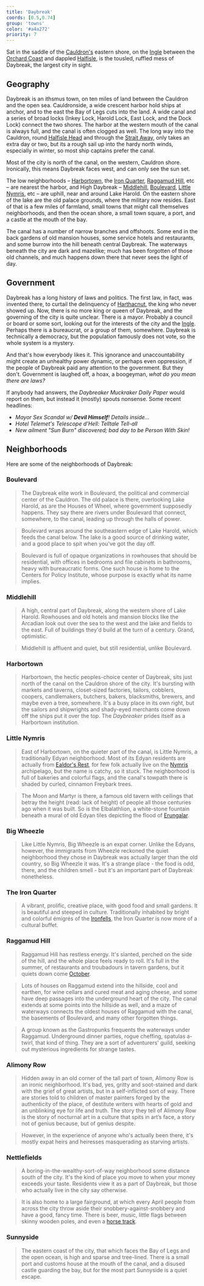 ```yaml
---
title: 'Daybreak'
coords: [0.5,0.74]
group: 'towns'
color: '#a4a272'
priority: 7
---
```


Sat in the saddle of the [Cauldron's](cauldron) eastern shore, on the [Ingle]() between the [Orchard Coast]() and dappled [Halfisle](), is the tousled, ruffled mess of Daybreak, the largest city in sight.

## Geography

Daybreak is an ithsmus town, on ten miles of land between the Cauldron and the open sea. Cauldronside, a wide crescent harbor hold ships at anchor, and to the east the Bay of Legs cuts into the land. A wide canal and a series of broad locks (Inkey Lock, Harold Lock, East Lock, and the Dock Lock) connect the two shores. The harbor at the western mouth of the canal is always full, and the canal is often clogged as well. The long way into the Cauldron, round [Halfisle Head](halfisle#) and through the [Strait Away](cauldron#the-strait-away), only takes an extra day or two, but its a rough sail up into the hardy north winds, especially in winter, so most ship captains prefer the canal.

Most of the city is north of the canal, on the western, Cauldron shore. Ironically, this means Daybreak faces west, and can only see the sun set. 

The low neighborhoods &ndash; [Harbortown](#), the [Iron Quarter](daybreak#the-iron-quarter), [Raggamud Hill](#), etc &ndash; are nearest the harbor, and High Daybreak &ndash; [Middlehill](#), [Boulevard](#), [Little Nymris](#), etc &ndash; are uphill, near and around Lake Harold. On the eastern shore of the lake are the old palace grounds, where the military now resides. East of that is a few miles of farmland, small towns that might call themselves neighborhoods, and then the ocean shore, a small town square, a port, and a castle at the mouth of the bay.

The canal has a number of narrow branches and offshoots. Some end in the back gardens of old mansion houses, some service hotels and restaurants, and some burrow into the hill beneath central Daybreak. The waterways beneath the city are dark and mazelike; much has been forgotten of those old channels, and much happens down there that never sees the light of day.

## Government

Daybreak has a long history of laws and politics. The first law, in fact, was invented there, to curtail the delinquency of [Harthacnut](), the king who never showed up. Now, there is no more king or queen of Daybreak, and the governing of the city is quite unclear. There is a mayor. Probably a council or board or some sort, looking out for the interests of the city and the [Ingle](). Perhaps there is a bureaucrat, or a group of them, somewhere. Daybreak is technically a democracy, but the population famously does not vote, so the whole system is a mystery.

And that's how everybody likes it. This ignorance and unaccountability might create an unhealthy power dynamic, or perhaps even oppression, if the people of Daybreak paid any attention to the government. But they don't. Government is laughed off, a hoax, a boogeyman, _what do you mean there are laws?_

If anybody had answers, the _Daybreaker Muckraker Daily Paper_ would report on them, but instead it (mostly) spouts nonsense. Some recent headlines:
- _Mayor Sex Scandal w/ **Devil Himself**! Details inside..._
- _Hotel Telemet's Telescope d'Hell: Telltale Tell-all_
- _New ailment "Sun Burn" discovered; bad day to be Person With Skin!_

## Neighborhoods

Here are some of the neighborhoods of Daybreak:

### Boulevard

> The Daybreak elite work in Boulevard, the political and commercial center of the Cauldron. The old palace is there, overlooking Lake Harold, as are the Houses of Wheel, where government supposedly happens. They say there are rivers under Boulevard that connect, somewhere, to the canal, leading up through the halls of power.

> Boulevard wraps around the southeastern edge of Lake Harold, which feeds the canal below. The lake is a good source of drinking water, and a good place to spit when you've got the day off.

> Boulevard is full of opaque organizations in rowhouses that should be residential, with offices in bedrooms and file cabinets in bathrooms, heavy with bureaucratic forms. One such house is home to the Centers for Policy Institute, whose purpose is exactly what its name implies.

### Middlehill

> A high, central part of Daybreak, along the western shore of Lake Harold. Rowhouses and old hotels and mansion blocks like the Arcadian look out over the sea to the west and the lake and fields to the east. Full of buildings they'd build at the turn of a century. Grand, optimistic.

> Middlehill is affluent and quiet, but still residential, unlike Boulevard.

### Harbortown

> Harbortown, the hectic peoples-choice center of Daybreak, sits just north of the canal on the Cauldron shore of the city. It's bursting with markets and taverns, closet-sized factories, tailors, cobblers, coopers, candlemakers, butchers, bakers, blacksmiths, brewers, and maybe even a tree, somewhere. It's a busy place in its own right, but the sailors and shipwrights and shady-eyed merchants come down off the ships put it over the top. The _Daybreaker_ prides itself as a Harbortown institution.

### Little Nymris

> East of Harbortown, on the quieter part of the canal, is Little Nymris, a traditionally Edyan neighborhood. Most of its Edyan residents are actually from [Ealdor's Rest](ealdorsrest), for few folk actually live on the [Nymris]() archipelago, but the name is catchy, so it stuck. The neighborhood is full of bakeries and colorful flags, and the canal's towpath there is shaded by curled, cinnamon Freybark trees.

> The Moon and Martyr is there, a famous old tavern with ceilings that betray the height (read: lack of height) of people all those centuries ago when it was built. So is the Elbalathlion, a white-stone fountain beneath a mural of old Edyan tiles depicting the flood of [Erungalar]().

### Big Wheezle

> Like Little Nymris, Big Wheezle is an expat corner. Unlike the Edyans, however, the immigrants from Wheezle reckoned the quiet neighborhood they chose in Daybreak was actually larger than the old country, so Big Wheezle it was. It's a strange place - the food is odd, there, and the children smell - but it's an important part of Daybreak nonetheless.

### The Iron Quarter

> A vibrant, prolific, creative place, with good food and small gardens. It is beautiful and steeped in culture. Traditionally inhabited by bright and colorful émigrés of the [Ironfells](), the Iron Quarter is now more of a cultural buffet.

### Raggamud Hill

> Raggamud Hill has restless energy. It's slanted, perched on the side of the hill, and the whole place feels ready to roll. It's full in the summer, of restaurants and troubadours in tavern gardens, but it quiets down come [October](tide#octobering).

> Lots of houses on Raggamud extend into the hillside, cool and earthen, for wine cellars and cured meat and aging cheese, and some have deep passages into the underground heart of the city. The canal extends at some points into the hillside as well, and a maze of waterways connects the oldest houses of Raggamud with the canal, the basements of Boulevard, and many other forgotten things.

> A group known as the Gastropunks frequents the waterways under Raggamud. Underground dinner parties, rogue cheffing, spatulas a-twirl, that kind of thing. They are a sort of adventurers' guild, seeking out mysterious ingredients for strange tastes.

### Alimony Row

> Hidden away in an old corner of the tall part of town, Alimony Row is an ironic neighborhood. It's bad, yes, gritty and soot-stained and dark with the grief of great artists, but in a self-inflicted sort of way. There are stories told to children of master painters forged by the authenticity of the place, of destitute writers with hearts of gold and an unblinking eye for life and truth. The story they tell of Alimony Row is the story of nocturnal art in a culture that spits in art’s face, a story not of genius because, but of genius despite.

> However, in the experience of anyone who's actually been there, it's mostly expat heirs and heiresses masquerading as starving artists.

### Nettlefields

> A boring-in-the-wealthy-sort-of-way neighborhood some distance south of the city. It's the kind of place you move to when your money exceeds your taste. Residents view it as a part of Daybreak, but those who actually live in the city say otherwise.

> It is also home to a large fairground, at which every April people from across the city throw aside their snobbery-against-snobbery and have a good, fancy time. There is beer, music, little flags between skinny wooden poles, and even a [horse track](brothertobadbugs).

### Sunnyside

> The eastern coast of the city, that which faces the Bay of Legs and the open ocean, is high and sparse and tree-lined. There is a small port and customs house at the mouth of the canal, and a disused castle guarding the bay, but for the most part Sunnyside is a quiet escape.